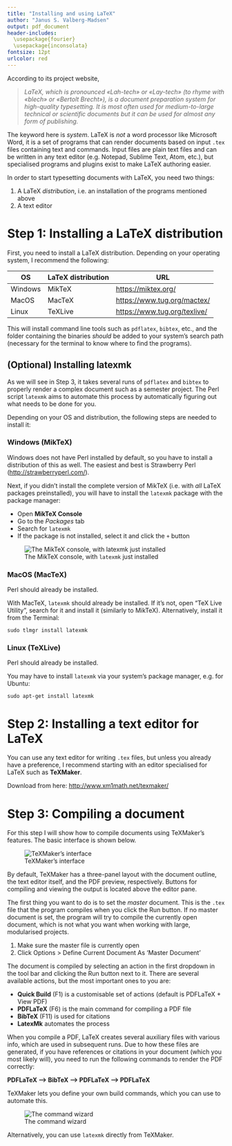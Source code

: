 ```yaml
---
title: "Installing and using LaTeX"
author: "Janus S. Valberg-Madsen"
output: pdf_document
header-includes:
  \usepackage{fourier}
  \usepackage{inconsolata}
fontsize: 12pt
urlcolor: red
---
```


According to its project website,

> _LaTeX, which is pronounced «Lah-tech» or «Lay-tech» (to rhyme with «blech» or «Bertolt Brecht»), is a document preparation system for high-quality typesetting. It is most often used for medium-to-large technical or scientific documents but it can be used for almost any form of publishing._

The keyword here is _system_.
LaTeX is _not_ a word processor like Microsoft Word, it is a set of programs that can render documents based on input `.tex` files containing text and commands.
Input files are plain text files and can be written in any text editor (e.g. Notepad, Sublime Text, Atom, etc.), but specialised programs and plugins exist to make LaTeX authoring easier.

In order to start typesetting documents with LaTeX, you need two things:

1. A LaTeX _distribution_, i.e. an installation of the programs mentioned above
2. A text editor


# Step 1: Installing a LaTeX distribution

First, you need to install a LaTeX distribution.
Depending on your operating system, I recommend the following:

OS | LaTeX distribution | URL
--- | --- | ---
Windows | MikTeX | <https://miktex.org/>
MacOS | MacTeX | <https://www.tug.org/mactex/>
Linux | TeXLive | <https://www.tug.org/texlive/>

This will install command line tools such as `pdflatex`, `bibtex`, etc., and the folder containing the binaries _should_ be added to your system's search path (necessary for the terminal to know where to find the programs).


## (Optional) Installing latexmk

As we will see in Step 3, it takes several runs of `pdflatex` and `bibtex` to properly render a complex document such as a semester project.
The Perl script `latexmk` aims to automate this process by automatically figuring out what needs to be done for you.

Depending on your OS and distribution, the following steps are needed to install it:


### Windows (MikTeX)

Windows does not have Perl installed by default, so you have to install a distribution of this as well.
The easiest and best is Strawberry Perl (<http://strawberryperl.com/>).

Next, if you didn't install the complete version of MikTeX (i.e. with _all_ LaTeX packages preinstalled), you will have to install the `latexmk` package with the package manager:

- Open **MikTeX Console**
- Go to the _Packages_ tab
- Search for `latexmk`
- If the package is not installed, select it and click the `+` button

![The MikTeX console, with `latexmk` just installed](img/miktex-latexmk.png)


### MacOS (MacTeX)

Perl should already be installed.

With MacTeX, `latexmk` should already be installed.
If it's not, open "TeX Live Utility", search for it and install it (similarly to MikTeX).
Alternatively, install it from the Terminal:

```console
sudo tlmgr install latexmk
```


### Linux (TeXLive)

Perl should already be installed.

You may have to install `latexmk` via your system's package manager, e.g. for Ubuntu:

```console
sudo apt-get install latexmk
```


# Step 2: Installing a text editor for LaTeX

You can use any text editor for writing `.tex` files, but unless you already have a preference, I recommend starting with an editor specialised for LaTeX such as **TeXMaker**.

Download from here: <http://www.xm1math.net/texmaker/>


# Step 3: Compiling a document

For this step I will show how to compile documents using TeXMaker's features.
The basic interface is shown below.

![TeXMaker's interface](img/texmaker-interface.png)

By default, TeXMaker has a three-panel layout with the document outline, the text editor itself, and the PDF preview, respectively.
Buttons for compiling and viewing the output is located above the editor pane.

The first thing you want to do is to set the _master_ document.
This is the `.tex` file that the program compiles when you click the Run button.
If no master document is set, the program will try to compile the currently open document, which is not what you want when working with large, modularised projects.

1. Make sure the master file is currently open
2. Click Options > Define Current Document As 'Master Document'

The document is compiled by selecting an action in the first dropdown in the tool bar and clicking the Run button next to it.
There are several available actions, but the most important ones to you are:

- **Quick Build** (F1) is a customisable set of actions (default is PDFLaTeX + View PDF)
- **PDFLaTeX** (F6) is the main command for compiling a PDF file
- **BibTeX** (F11) is used for citations
- **LatexMk** automates the process

When you compile a PDF, LaTeX creates several auxiliary files with various info, which are used in subsequent runs.
Due to how these files are generated, if you have references or citations in your document (which you most likely will), you need to run the following commands to render the PDF correctly:

**PDFLaTeX --> BibTeX --> PDFLaTeX --> PDFLaTeX**

TeXMaker lets you define your own build commands, which you can use to automate this.

![The command wizard](img/texmaker-build-wizard.png)

Alternatively, you can use `latexmk` directly from TeXMaker.
